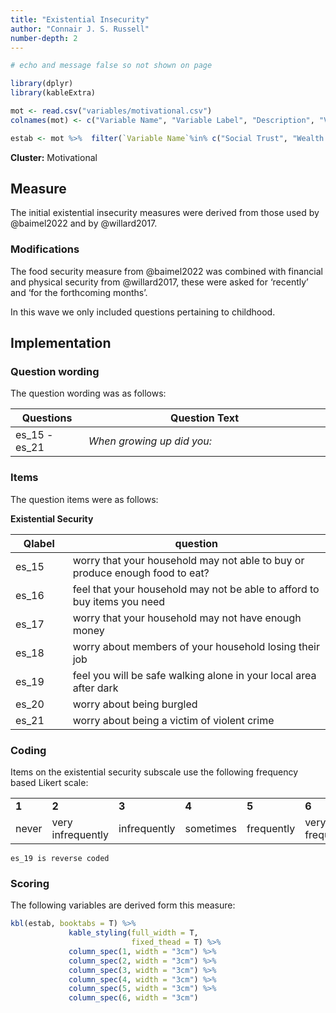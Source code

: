 ```yaml
---
title: "Existential Insecurity"
author: "Connair J. S. Russell"
number-depth: 2
---
```


```r

# echo and message false so not shown on page

library(dplyr)
library(kableExtra)

mot <- read.csv("variables/motivational.csv")
colnames(mot) <- c("Variable Name", "Variable Label", "Description", "Variable Type", "Source (Section)", "Definition")

estab <- mot %>%  filter(`Variable Name`%in% c("Social Trust", "Wealth Inequality", "Social Security") | grepl("^Existential", `Variable Name`) )

```

**Cluster:** Motivational

## Measure

The initial existential insecurity measures were derived from those used by @baimel2022 and by @willard2017.

### Modifications {.unnumbered}

The food security measure from @baimel2022 was combined with financial and physical security from @willard2017, these were asked for 'recently' and 'for the forthcoming months'. 

In this wave we only included questions pertaining to childhood.

## Implementation

### Question wording {.unnumbered}

The question wording was as follows:

| Questions     | Question Text                                                |
|-----------------|-------------------------------------------------------|
| es_15 - es_21 | *When growing up did you:*                                   |


### Items {.unnumbered}

The question items were as follows:

**Existential Security**

| Qlabel | question                                                                       |
|-------------|-----------------------------------------------------------|
| es_15 | worry that your household may not able to buy or produce enough food to eat? |
| es_16 | feel that your household may not be able to afford to buy items you need     |
| es_17 | worry that your household may not have enough money                          |
| es_18 | worry about members of your household losing their job                       |
| es_19 | feel you will be safe walking alone in your local area after dark            |
| es_20 | worry about being burgled                                                    |
| es_21 | worry about being a victim of violent crime                                  |


### Coding {.unnumbered}

Items on the existential security subscale use the following frequency based Likert scale:

|       |                   |              |           |            |                 |        |
|-----------|-----------|-----------|-----------|-----------|-----------|-----------|
| **1** | **2**             | **3**        | **4**     | **5**      | **6**           | **7**  |
| never | very infrequently | infrequently | sometimes | frequently | very frequently | always |


`es_19 is reverse coded`

### Scoring

The following variables are derived form this measure:

```r
kbl(estab, booktabs = T) %>%
             kable_styling(full_width = T,
                           fixed_thead = T) %>%
             column_spec(1, width = "3cm") %>%
             column_spec(2, width = "3cm") %>%
             column_spec(3, width = "3cm") %>%
             column_spec(4, width = "3cm") %>%
             column_spec(5, width = "3cm") %>%
             column_spec(6, width = "3cm") 
```


